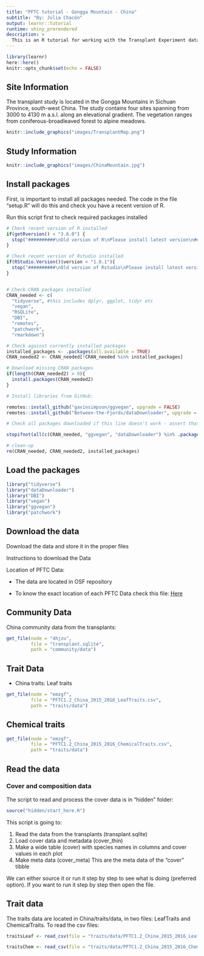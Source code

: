 ```yaml
---
title: "PFTC tutorial - Gongga Mountain - China"
subtitle: "By: Julia Chacón"
output: learnr::tutorial
runtime: shiny_prerendered
description: >
  This is an R tutorial for working with the Transplant Experiment data in Gongga Mountain, China. The purpose of the tutorial is to be able to download the data, read them and understand their structure before playing with them.
---
```


```r
library(learnr)
here::here()
knitr::opts_chunk$set(echo = FALSE)
```

## Site Information

The transplant study is located in the Gongga Mountains in Sichuan Province, south-west China. The study contains four sites spanning from 3000 to 4130 m a.s.l. along an elevational gradient. The vegetation ranges from coniferous-broadleaved forest to alpine meadows.


```r
knitr::include_graphics("images/TransplantMap.png")
```

##  Study Information


```r
knitr::include_graphics("images/ChinaMountain.jpg")
```

## Install packages

First, is important to install all packages needed. The code in the file "setup.R" will do this and check you have a recent version of R.

Run this script first to check required packages installed 

```r

# Check recent version of R installed
if(getRversion() < "3.6.0") {
  stop("##########\nOld version of R\nPlease install latest version\n##########")
}

# Check recent version of Rstudio installed
if(RStudio.Version()$version < "1.0.1"){
  stop("##########\nOld version of Rstudio\nPlease install latest version\n##########")
}


# Check CRAN packages installed
CRAN_needed <- c(
  "tidyverse", #this includes dplyr, ggplot, tidyr etc
  "vegan",
  "RSQLite",
  "DBI",
  "remotes",
  "patchwork",
  "rmarkdown")

# Check against currently installed packages
installed_packages <- .packages(all.available = TRUE)
CRAN_needed2 <- CRAN_needed[!CRAN_needed %in% installed_packages]

# Download missing CRAN packages
if(length(CRAN_needed2) > 0){
  install.packages(CRAN_needed2)
}

# Install libraries from GitHub:

remotes::install_github("gavinsimpson/ggvegan", upgrade = FALSE)
remotes::install_github("Between-the-Fjords/dataDownloader", upgrade = FALSE)

# Check all packages downloaded if this line doesn't work - assert that didn't install

stopifnot(all(c(CRAN_needed, "ggvegan", "dataDownloader") %in% .packages(all.available = TRUE)))

# clean-up
rm(CRAN_needed, CRAN_needed2, installed_packages)
```

## Load the packages

```r
library("tidyverse")
library("dataDownloader")
library("DBI")
library("vegan")
library("ggvegan")
library("patchwork")
```

## Download the data

Download the data and store it in the proper files

Instructions to download the Data

Location of PFTC Data:

- The data are located in OSF repository

- To know the exact location of each PFTC Data check this file: [Here](https://docs.google.com/spreadsheets/d/1y81Xv33BaoWV2FNx0F9XbikjKeHLGNxfmWZ2w4xmISk/edit#gid=0])

## Community Data

China community data from the transplants:

```r
get_file(node = "4hjzu",
         file = "transplant.sqlite",
         path = "community/data")
```

## Trait Data

- China traits: Leaf traits

```r
get_file(node = "emzgf",
         file = "PFTC1.2_China_2015_2016_LeafTraits.csv",
         path = "traits/data")
```


## Chemical traits

```r
get_file(node = "emzgf",
         file = "PFTC1.2_China_2015_2016_ChemicalTraits.csv",
         path = "traits/data")
```

## Read the data

### Cover and composition data

The script to read and process the cover data is in "hidden" folder:

```r
source("hidden/start_here.R")
```

This script is going to:
  
1. Read the data from the transplants (transplant.sqlite)
2. Load cover data and metadata (cover_thin)
3. Make a wide table (cover) with species names in columns and cover values in each plot
4. Make meta data (cover_meta) This are the meta data of the "cover" tibble

We can either source it or run it step by step to see what is doing (preferred option). If you want to run it step by step then open the file.

## Trait data

The traits data are located in China/traits/data, in two files: LeafTraits and ChemicalTraits. 
                                                            To read the csv files:
```r
traitsLeaf <- read_csv(file = "traits/data/PFTC1.2_China_2015_2016_LeafTraits.csv")

traitsChem <- read_csv(file = "traits/data/PFTC1.2_China_2015_2016_ChemicalTraits.csv")
```
                                                                                                                 
                